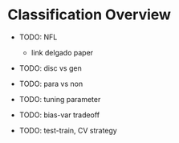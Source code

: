 # Classification Overview


- TODO: NFL
    - link delgado paper
    
- TODO: disc vs gen

- TODO: para vs non

- TODO: tuning parameter

- TODO: bias-var tradeoff

- TODO: test-train, CV strategy

